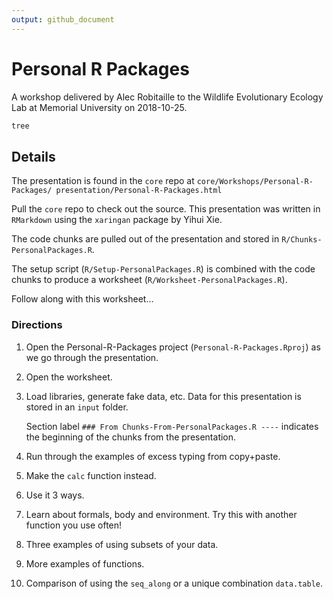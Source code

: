 ```yaml
---
output: github_document
---
```


# Personal R Packages
A workshop delivered by Alec Robitaille to the Wildlife Evolutionary Ecology Lab at Memorial University on 2018-10-25.

```bash
tree
```

## Details

The presentation is found in the `core` repo at `core/Workshops/Personal-R-Packages/ presentation/Personal-R-Packages.html`

Pull the `core` repo to check out the source. This presentation was written in `RMarkdown` using the `xaringan` package by Yihui Xie.

The code chunks are pulled out of the presentation and stored in `R/Chunks-PersonalPackages.R`.

The setup script (`R/Setup-PersonalPackages.R`) is combined with the code chunks to produce a worksheet (`R/Worksheet-PersonalPackages.R`).

Follow along with this worksheet...

### Directions

1. Open the Personal-R-Packages project (`Personal-R-Packages.Rproj`) as we go through the presentation. 
1. Open the worksheet. 
1. Load libraries, generate fake data, etc. Data for this presentation is stored in an `input` folder. 

    Section label `### From Chunks-From-PersonalPackages.R ----` indicates the beginning of the chunks from the presentation. 

1. Run through the examples of excess typing from copy+paste. 
1. Make the `calc` function instead. 
1. Use it 3 ways. 
1. Learn about formals, body and environment. Try this with another function you use often!
1. Three examples of using subsets of your data. 
1. More examples of functions. 
1. Comparison of using the `seq_along` or a unique combination `data.table`. 
